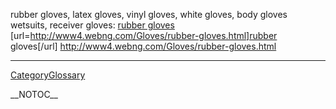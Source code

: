 rubber gloves, latex gloves, vinyl gloves, white gloves, body gloves wetsuits, receiver gloves: <a href=http://www4.webng.com/Gloves/rubber-gloves.html>rubber gloves</a> [url=http://www4.webng.com/Gloves/rubber-gloves.html]rubber gloves[/url] http://www4.webng.com/Gloves/rubber-gloves.html
----
[[CategoryGlossary]]

__NOTOC__
